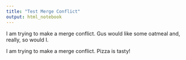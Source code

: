 ```yaml
---
title: "Test Merge Conflict"
output: html_notebook
---
```


I am trying to make a merge conflict. Gus would like some oatmeal and, really, so would I.

I am trying to make a merge conflict.  Pizza is tasty!

